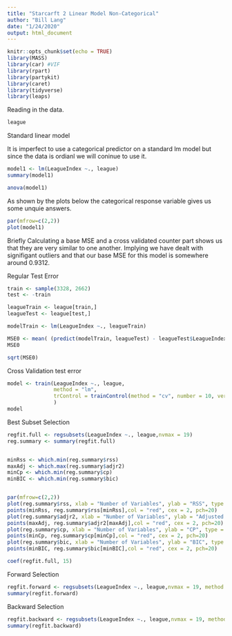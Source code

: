 ```yaml
---
title: "Starcarft 2 Linear Model Non-Categorical"
author: "Bill Lang"
date: "1/24/2020"
output: html_document
---
```


```r
knitr::opts_chunk$set(echo = TRUE)
library(MASS)
library(car) #VIF
library(rpart)
library(partykit)
library(caret)
library(tidyverse)
library(leaps)
```

Reading in the data. 

```r
league
```

Standard linear model 

It is imperfect to use a categorical predictor on a standard lm model but since the data is ordianl we will coninue to use it. 

```r
model1 <- lm(LeagueIndex ~., league)
summary(model1)

anova(model1)
```

As shown by the plots below the categorical response variable gives us some unquie answers. 

```r
par(mfrow=c(2,2))
plot(model1)
```

Briefly Calculating a base MSE and a cross validated counter part shows us that they are very similar to one another. Implying we have dealt with signifigant outliers and that our base MSE for this model is somewhere around 0.9312.

Regular Test Error

```r
train <- sample(3328, 2662)
test <- -train

leagueTrain <- league[train,]
leagueTest <- league[test,]

modelTrain <- lm(LeagueIndex ~., leagueTrain)

MSE0 <- mean( (predict(modelTrain, leagueTest) - leagueTest$LeagueIndex)^2 )
MSE0

sqrt(MSE0)
```

Cross Validation test error

```r
model <- train(LeagueIndex ~., league,
               method = "lm",
               trControl = trainControl(method = "cv", number = 10, verboseIter = TRUE)
               )
model
```










Best Subset Selection

```r
regfit.full <- regsubsets(LeagueIndex ~., league,nvmax = 19)
reg.summary <- summary(regfit.full)


minRss <- which.min(reg.summary$rss)
maxAdj <- which.max(reg.summary$adjr2)
minCp <- which.min(reg.summary$cp)
minBIC <- which.min(reg.summary$bic)


par(mfrow=c(2,2))
plot(reg.summary$rss, xlab = "Number of Variables", ylab = "RSS", type = "b")
points(minRss, reg.summary$rss[minRss],col = "red", cex = 2, pch=20)
plot(reg.summary$adjr2, xlab = "Number of Variables", ylab = "Adjusted RSq", type = "b")
points(maxAdj, reg.summary$adjr2[maxAdj],col = "red", cex = 2, pch=20)
plot(reg.summary$cp, xlab = "Number of Variables", ylab = "CP", type = "b")
points(minCp, reg.summary$cp[minCp],col = "red", cex = 2, pch=20)
plot(reg.summary$bic, xlab = "Number of Variables", ylab = "BIC", type = "b")
points(minBIC, reg.summary$bic[minBIC],col = "red", cex = 2, pch=20)

coef(regfit.full, 15)

```


Forward Selection

```r
regfit.forward <- regsubsets(LeagueIndex ~., league,nvmax = 19, method = "forward")
summary(regfit.forward)
```


Backward Selection 

```r
regfit.backward <- regsubsets(LeagueIndex ~., league,nvmax = 19, method = "backward")
summary(regfit.backward)
```




